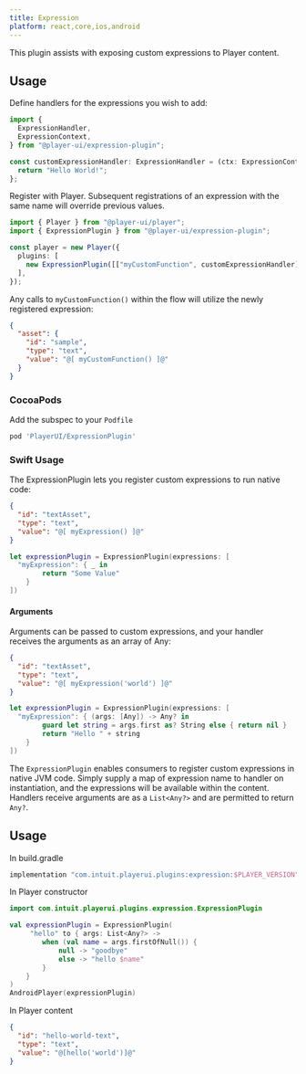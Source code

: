 ```yaml
---
title: Expression
platform: react,core,ios,android
---
```



This plugin assists with exposing custom expressions to Player content.

## Usage

<PlatformTabs>
  <Fragment slot='core'>

Define handlers for the expressions you wish to add:

```ts
import {
  ExpressionHandler,
  ExpressionContext,
} from "@player-ui/expression-plugin";

const customExpressionHandler: ExpressionHandler = (ctx: ExpressionContext) => {
  return "Hello World!";
};
```

Register with Player. Subsequent registrations of an expression with the same name will override previous values.

```ts
import { Player } from "@player-ui/player";
import { ExpressionPlugin } from "@player-ui/expression-plugin";

const player = new Player({
  plugins: [
    new ExpressionPlugin([["myCustomFunction", customExpressionHandler]]),
  ],
});
```

Any calls to `myCustomFunction()` within the flow will utilize the newly registered expression:

```json
{
  "asset": {
    "id": "sample",
    "type": "text",
    "value": "@[ myCustomFunction() ]@"
  }
}
```

  </Fragment>
  <Fragment slot='ios'>

### CocoaPods

Add the subspec to your `Podfile`

```ruby
pod 'PlayerUI/ExpressionPlugin'
```

### Swift Usage

The ExpressionPlugin lets you register custom expressions to run native code:

```json
{
  "id": "textAsset",
  "type": "text",
  "value": "@[ myExpression() ]@"
}
```

```swift
let expressionPlugin = ExpressionPlugin(expressions: [
  "myExpression": { _ in
  		return "Some Value"
	}
])
```

#### Arguments

Arguments can be passed to custom expressions, and your handler receives the arguments as an array of Any:

```json
{
  "id": "textAsset",
  "type": "text",
  "value": "@[ myExpression('world') ]@"
}
```

```swift
let expressionPlugin = ExpressionPlugin(expressions: [
  "myExpression": { (args: [Any]) -> Any? in
  		guard let string = args.first as? String else { return nil }
  		return "Hello " + string
	}
])
```

  </Fragment>
  <Fragment slot='android'>

The `ExpressionPlugin` enables consumers to register custom expressions in native JVM code. Simply supply a map of expression name to handler on instantiation, and the expressions will be available within the content. Handlers receive arguments are as a `List<Any?>` and are permitted to return `Any?`.

## Usage

In build.gradle

```kotlin
implementation "com.intuit.playerui.plugins:expression:$PLAYER_VERSION"
```

In Player constructor

```kotlin
import com.intuit.playerui.plugins.expression.ExpressionPlugin

val expressionPlugin = ExpressionPlugin(
     "hello" to { args: List<Any?> ->
        when (val name = args.firstOfNull()) {
            null -> "goodbye"
            else -> "hello $name"
        }
    }
)
AndroidPlayer(expressionPlugin)
```

In Player content

```json
{
  "id": "hello-world-text",
  "type": "text",
  "value": "@[hello('world')]@"
}
```

  </Fragment>
</PlatformTabs>
